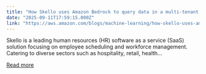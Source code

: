 ```yaml
---
title: "How Skello uses Amazon Bedrock to query data in a multi-tenant environment while keeping logical boundaries"
date: "2025-09-11T17:59:15.000Z"
link: "https://aws.amazon.com/blogs/machine-learning/how-skello-uses-amazon-bedrock-to-query-data-in-a-multi-tenant-environment-while-keeping-logical-boundaries/"
---
```


Skello is a leading human resources (HR) software as a service (SaaS) solution focusing on employee scheduling and workforce management. Catering to diverse sectors such as hospitality, retail, health...

[Read more](https://aws.amazon.com/blogs/machine-learning/how-skello-uses-amazon-bedrock-to-query-data-in-a-multi-tenant-environment-while-keeping-logical-boundaries/)
